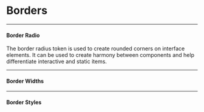 
<Meta title="Tokens/Borders" />

# Borders

---

#### Border Radio

The border radius token is used to create rounded corners on interface elements. It can be used to create harmony between components and help differentiate interactive and static items.

<TokensGrid tokens={Borders.radio} border />

---

#### Border Widths

<TokensGrid tokens={Borders.widths} spacing />

---

#### Border Styles

<TokensGrid tokens={Borders.styles} borderStyle />
